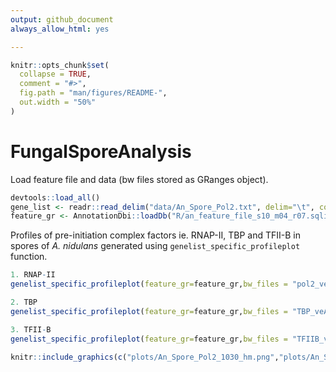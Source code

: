 ```yaml
---
output: github_document
always_allow_html: yes

---
```


<!-- README.md is generated from README.Rmd. Please edit that file -->

```r
knitr::opts_chunk$set(
  collapse = TRUE,
  comment = "#>",
  fig.path = "man/figures/README-",
  out.width = "50%"
)
```

# FungalSporeAnalysis



Load feature file and data (bw files stored as GRanges object).
```r
devtools::load_all()
gene_list <- readr::read_delim("data/An_Spore_Pol2.txt", delim="\t", col_names = FALSE)
feature_gr <- AnnotationDbi::loadDb("R/an_feature_file_s10_m04_r07.sqlite")
```

Profiles of pre-initiation complex factors ie. RNAP-II, TBP and TFII-B in spores of *A. nidulans* generated using  `genelist_specific_profileplot` function. 

```r
1. RNAP-II 
genelist_specific_profileplot(feature_gr=feature_gr,bw_files = "pol2_veA_wt_spore", genelist=gene_list, output_name="An_Spore_Pol2", ymin=3,max_key = 10, min_key = 0, ymax = 5.5, palette = "white_red")

2. TBP
genelist_specific_profileplot(feature_gr=feature_gr,bw_files = "TBP_veA_wt_spore", genelist=gene_list,max_key=4.5,min_key = 0, output_name="An_Spore_TBP", ymin=3, palette = "white_green", ymax = 5.5)

3. TFII-B
genelist_specific_profileplot(feature_gr=feature_gr,bw_files = "TFIIB_veA_wt_spore", genelist=gene_list,max_key=5,min_key = 1, output_name="An_Spore_TFIIB", ymin=3, palette = "white_blue", ymax = 5.5)

```

```r
knitr::include_graphics(c("plots/An_Spore_Pol2_1030_hm.png","plots/An_Spore_TBP_1030_hm.png","plots/An_Spore_TFIIB_1030_hm.png"))
``` 

